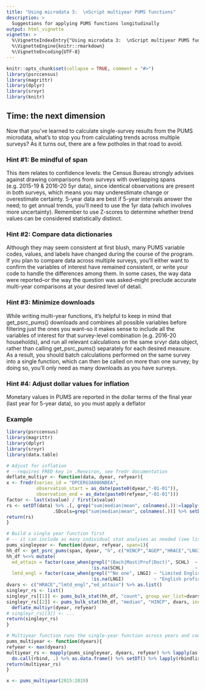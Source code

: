 ```yaml
---
title: "Using microdata 3:  \nScript multiyear PUMS functions"
description: >
  Suggestions for applying PUMS functions longitudinally
output: html_vignette
vignette: >
  %\VignetteIndexEntry{"Using microdata 3:  \nScript multiyear PUMS functions"}
  %\VignetteEngine{knitr::rmarkdown}
  %\VignetteEncoding{UTF-8}
---
```


```r
knitr::opts_chunk$set(collapse = TRUE, comment = "#>")
library(psrccensus)
library(magrittr)
library(dplyr)
library(srvyr)
library(knitr)
```

## Time: the next dimension

Now that you've learned to calculate single-survey results from the PUMS microdata, what's to stop you from calculating trends across multiple surveys? As it turns out, there are a few potholes in that road to avoid.

### Hint #1: Be mindful of span

This item relates to confidence levels: the Census Bureau strongly advises against drawing comparisons from surveys with overlapping spans (e.g. 2015-19 & 2016-20 5yr data), since identical observations are present in both surveys, which means you may underestimate change or overestimate certainty. 5-year data are best if 5-year intervals answer the need; to get annual trends, you'll need to use the 1yr data (which involves more uncertainty). Remember to use Z-scores to determine whether trend values can be considered statistically distinct.

### Hint #2: Compare data dictionaries 

Although they may seem consistent at first blush, many PUMS variable codes, values, and labels have changed during the course of the program. If you plan to compare data across multiple surveys, you'll either want to confirm the variables of interest have remained consistent, or write your code to handle the differences among them. In some cases, the way data were reported--or the way the question was asked--might preclude accurate multi-year comparisons at your desired level of detail.

### Hint #3: Minimize downloads

While writing multi-year functions, it's helpful to keep in mind that get_psrc_pums() downloads and combines all possible variables before filtering just the ones you want--so it makes sense to include all the variables of interest for that survey-level combination (e.g. 2016-20 households), and run all relevant calculations on the same srvyr data object, rather than calling get_psrc_pums() separately for each desired measure. As a result, you should batch calculations performed on the same survey into a single function, which can then be called on more than one survey; by doing so, you'll only need as many downloads as you have surveys.

### Hint #4: Adjust dollar values for inflation

Monetary values in PUMS are reported in the dollar terms of the final year (last year for 5-year data), so you must apply a deflator 

### Example

  ```r
library(psrccensus)
library(magrittr)
library(dplyr)
library(srvyr)
library(data.table)

# Adjust for inflation
# --requires FRED key in .Renviron, see fredr documentation
deflate_multiyr <- function(data, dyear, refyear){
  x <- fredr(series_id = "DPCERG3A086NBEA",                                                        
             observation_start = as_date(paste0(dyear,"-01-01")),
             observation_end = as_date(paste0(refyear,"-01-01")))
  factor <- last(x$value) / first(x$value)
  rs <- setDT(data) %>% .[, grep("sum|median|mean", colnames(.)):=lapply(.SD, function(x) round(x * factor)),
                   .SDcols=grep("sum|median|mean", colnames(.))] %>% setDF()
  return(rs)
}

# Build a single year function first
# -- it can include as many individual stat analyses as needed (see list items at end)
pums_singleyear <- function(dyear, refyear, span=1){
  hh_df <- get_psrc_pums(span, dyear, "h", c("HINCP","AGEP","HRACE","LNGI","SCHL"))
  hh_df %<>% mutate(
    ed_attain = factor(case_when(grepl("(Bach|Mast|Prof|Doct)", SCHL)  ~ "Bachelor's degree or higher",
                                 !is.na(SCHL)                          ~ "Less than a Bachelor's degree")),
    lmtd_engl = factor(case_when(grepl("^No one", LNGI) ~ "Limited English proficiency",
                                 !is.na(LNGI)           ~ "English proficient")))
  dvars <- c("HRACE","lmtd_engl","ed_attain") %>% as.list()
  singleyr_rs <- list()
  singleyr_rs[[1]] <- pums_bulk_stat(hh_df, "count", group_var_list=dvars, incl_na=FALSE)
  singleyr_rs[[2]] <- pums_bulk_stat(hh_df, "median", "HINCP", dvars, incl_na=FALSE) %>% 
    deflate_multiyr(dyear, refyear)
  # singleyr_rs[[3]] <- ...
  return(singleyr_rs)
}

# Multiyear function runs the single-year function across years and combines results
pums_multiyear <- function(dyears){
  refyear <- max(dyears)
  multiyear_rs <- mapply(pums_singleyear, dyears, refyear) %>% lapply(as.vector) %>% 
    do.call(rbind, .) %>% as.data.frame() %>% setDT() %>% lapply(rbindlist)
  return(multiyear_rs)
}

x <- pums_multiyear(2015:2019)

```
